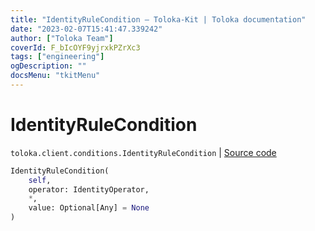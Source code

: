 ```yaml
---
title: "IdentityRuleCondition — Toloka-Kit | Toloka documentation"
date: "2023-02-07T15:41:47.339242"
author: ["Toloka Team"]
coverId: F_bIcOYF9yjrxkPZrXc3
tags: ["engineering"]
ogDescription: ""
docsMenu: "tkitMenu"
---
```


# IdentityRuleCondition
`toloka.client.conditions.IdentityRuleCondition` | [Source code](https://github.com/Toloka/toloka-kit/blob/v1.1.3/src/client/conditions.py#L78)

```python
IdentityRuleCondition(
    self,
    operator: IdentityOperator,
    *,
    value: Optional[Any] = None
)
```